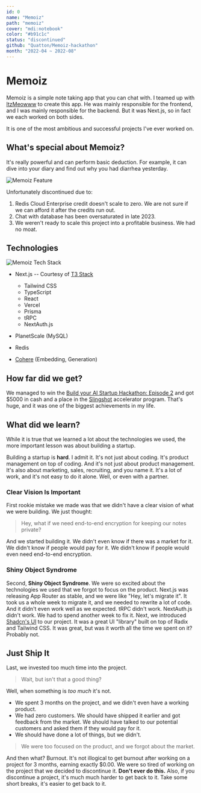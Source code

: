 ```yaml
---
id: 0
name: "Memoiz"
path: "memoiz"
cover: "mdi:notebook"
color: "#b91c1c"
status: "discontinued"
github: "Quatton/Memoiz-hackathon"
month: "2022-04 ~ 2022-08"
---
```


# Memoiz

Memoiz is a simple note taking app that you can chat with.
I teamed up with [ItzMeowww](https://github.com/ItzMeowww) to create this app.
He was mainly responsible for the frontend, and I was mainly responsible for the backend.
But it was Next.js, so in fact we each worked on both sides.

It is one of the most ambitious and successful projects I've ever worked on.

## What's special about Memoiz?

It's really powerful and can perform basic deduction.
For example, it can dive into your diary and find out why you had diarrhea yesterday.

![Memoiz Feature](@images/front/memoiz/memoiz-feature.png)

Unfortunately discontinued due to:

1. Redis Cloud Enterprise credit doesn't scale to zero. We are not sure if we can afford it after the credits run out.
2. Chat with database has been oversaturated in late 2023.
3. We weren't ready to scale this project into a profitable business. We had no moat.

## Technologies

![Memoiz Tech Stack](@images/front/memoiz/how-it-works.png)

- Next.js -- Courtesy of [T3 Stack](https://github.com/t3-oss/create-t3-app)

  - Tailwind CSS
  - TypeScript
  - React
  - Vercel
  - Prisma
  - tRPC
  - NextAuth.js

- PlanetScale (MySQL)
- Redis
- [Cohere](https://cohere.com) (Embedding, Generation)

## How far did we get?

We managed to win the [Build your AI Startup Hackathon: Episode 2](https://lablab.ai/event/ai-startup-hackathon-episode-2/we-absolutely-have-no-idea/memoiz)
and got $5000 in cash and a place in the [Slingshot](https://slingshot.newnative.ai/) accelerator program.
That's huge, and it was one of the biggest achievements in my life.

## What did we learn?

While it is true that we learned a lot about the technologies we used, the more important lesson was about building a startup.

Building a startup is **hard**. I admit it. It's not just about coding. It's product management on top of coding.
And it's not just about product management. It's also about marketing, sales, recruiting, and you name it.
It's a lot of work, and it's not easy to do it alone. Well, or even with a partner.

### Clear Vision Is Important

First rookie mistake we made was that we didn't have a clear vision of what we were building. We just thought:

> Hey, what if we need end-to-end encryption for keeping our notes private?

And we started building it. We didn't even know if there was a market for it. We didn't know if people would pay for it. We didn't know if people would even need end-to-end encryption.

### Shiny Object Syndrome

Second, **Shiny Object Syndrome**. We were so excited about the technologies we used that we forgot to focus on the product. Next.js was releasing App Router as stable, and we were like "Hey, let's migrate it".
It took us a whole week to migrate it, and we needed to rewrite a lot of code. And it didn't even work well as we expected. tRPC didn't work. NextAuth.js didn't work. We had to spend another week to fix it.
Next, we introduced [Shadcn's UI](https://ui.shadcn.com) to our project. It was a great UI "library" built on top of Radix and Tailwind CSS. It was great, but was it worth all the time we spent on it? Probably not.

## Just Ship It

Last, we invested too much time into the project.

> Wait, but isn't that a good thing?

Well, when something is _too much_ it's not.

- We spent 3 months on the project, and we didn't even have a working product.
- We had zero customers. We should have shipped it earlier and got feedback from the market. We should have talked to our potential customers and asked them if they would pay for it.
- We should have done a lot of things, but we didn't.

> We were too focused on the product, and we forgot about the market.

And then what? Burnout. It's not illogical to get burnout after working on a project for 3 months, earning exactly $0.00. We were so tired of working on the project that we decided to discontinue it.
**Don't ever do this.** Also, if you discontinue a project, it's much much harder to get back to it. Take some short breaks, it's easier to get back to it.

